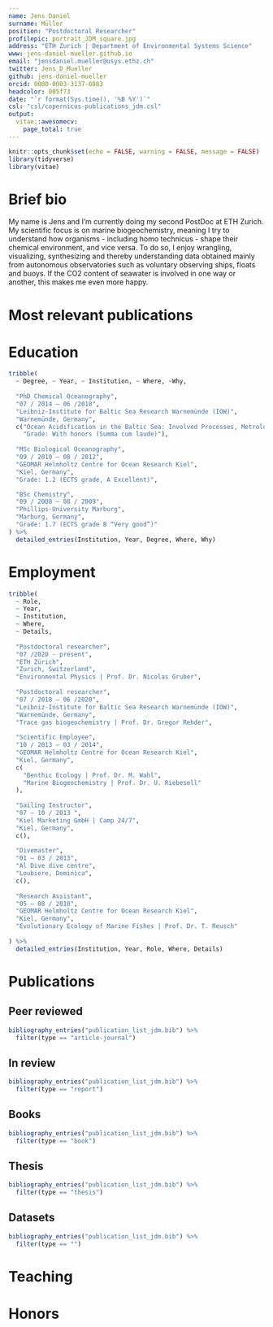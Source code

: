 ```yaml
---
name: Jens Daniel
surname: Müller
position: "Postdoctoral Researcher"
profilepic: portrait_JDM_square.jpg
address: "ETH Zurich | Department of Environmental Systems Science"
www: jens-daniel-mueller.github.io
email: "jensdaniel.mueller@usys.ethz.ch"
twitter: Jens_D_Mueller
github: jens-daniel-mueller
orcid: 0000-0003-3137-0883
headcolor: 005f73
date: "`r format(Sys.time(), '%B %Y')`"
csl: "csl/copernicus-publications_jdm.csl"
output:
  vitae::awesomecv:
    page_total: true
---
```


```r
knitr::opts_chunk$set(echo = FALSE, warning = FALSE, message = FALSE)
library(tidyverse)
library(vitae)
```

# Brief bio

My name is Jens and I'm currently doing my second PostDoc at ETH Zurich. My scientific focus is on marine biogeochemistry, meaning I try to understand how organisms - including homo technicus - shape their chemical environment, and vice versa. To do so, I enjoy wrangling, visualizing, synthesizing and thereby understanding data obtained mainly from autonomous observatories such as voluntary observing ships, floats and buoys. If the CO2 content of seawater is involved in one way or another, this makes me even more happy.

# Most relevant publications
# Education

```r

tribble(
  ~ Degree, ~ Year, ~ Institution, ~ Where, ~Why,
  
  "PhD Chemical Oceanography", 
  "07 / 2014 – 06 /2018", 
  "Leibniz-Institute for Baltic Sea Research Warnemünde (IOW)", 
  "Warnemünde, Germany",
  c("Ocean Acidification in the Baltic Sea: Involved Processes, Metrology of pH in Brackish Waters, and Calcification under Fluctuating Conditions",
    "Grade: With honors (Summa cum laude)"),
  
  "MSc Biological Oceanography", 
  "09 / 2010 – 08 / 2012", 
  "GEOMAR Helmholtz Centre for Ocean Research Kiel", 
  "Kiel, Germany",
  "Grade: 1.2 (ECTS grade, A Excellent)",

  "BSc Chemistry", 
  "09 / 2008 – 08 / 2009", 
  "Phillips-University Marburg", 
  "Marburg, Germany",
  "Grade: 1.7 (ECTS grade B “Very good”)"
) %>%
  detailed_entries(Institution, Year, Degree, Where, Why)
```


# Employment

```r

tribble(
  ~ Role,
  ~ Year,
  ~ Institution,
  ~ Where,
  ~ Details,
  
  "Postdoctoral researcher",
  "07 /2020 - present",
  "ETH Zürich",
  "Zurich, Switzerland",
  "Environmental Physics | Prof. Dr. Nicolas Gruber",
  
  "Postdoctoral researcher",
  "07 / 2018 – 06 /2020",
  "Leibniz-Institute for Baltic Sea Research Warnemünde (IOW)",
  "Warnemünde, Germany",
  "Trace gas biogeochemistry | Prof. Dr. Gregor Rehder",
  
  "Scientific Employee",
  "10 / 2013 – 03 / 2014",
  "GEOMAR Helmholtz Centre for Ocean Research Kiel",
  "Kiel, Germany",
  c(
    "Benthic Ecology | Prof. Dr. M. Wahl",
    "Marine Biogeochemistry | Prof. Dr. U. Riebesell"
  ),
  
  "Sailing Instructor",
  "07 – 10 / 2013 ",
  "Kiel Marketing GmbH | Camp 24/7",
  "Kiel, Germany",
  c(),
  
  "Divemaster",
  "01 – 03 / 2013",
  "Al Dive dive centre",
  "Loubiere, Dominica",
  c(),
  
  "Research Assistant",
  "05 – 08 / 2010",
  "GEOMAR Helmholtz Centre for Ocean Research Kiel",
  "Kiel, Germany",
  "Evolutionary Ecology of Marine Fishes | Prof. Dr. T. Reusch"
  
) %>%
  detailed_entries(Institution, Year, Role, Where, Details)


```

# Publications

## Peer reviewed

```r

bibliography_entries("publication_list_jdm.bib") %>%
  filter(type == "article-journal")


```

## In review

```r

bibliography_entries("publication_list_jdm.bib") %>%
  filter(type == "report")


```

## Books

```r

bibliography_entries("publication_list_jdm.bib") %>%
  filter(type == "book")


```

## Thesis

```r

bibliography_entries("publication_list_jdm.bib") %>%
  filter(type == "thesis")


```

## Datasets

```r

bibliography_entries("publication_list_jdm.bib") %>%
  filter(type == "")


```

# Teaching
# Honors